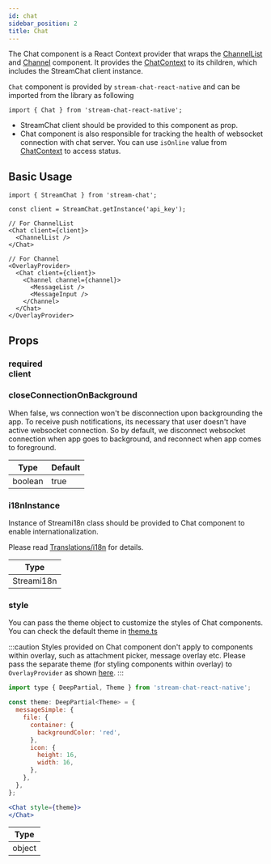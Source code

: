 ```yaml
---
id: chat
sidebar_position: 2
title: Chat
---
```



<!-- TODO: Change to new docs -->
The Chat component is a React Context provider that wraps the [ChannelList](../channel-list) and [Channel](../channel) component. It provides the [ChatContext](../../contexts/chat-context) to its children, which includes the StreamChat client instance.

`Chat` component is provided by `stream-chat-react-native` and can be imported from the library as following

```tsx
import { Chat } from 'stream-chat-react-native';
```

- StreamChat client should be provided to this component as prop.
- Chat component is also responsible for tracking the health of websocket connection with chat server. You can use `isOnline` value from [ChatContext](../../contexts/chat-context#isonline) to access status.

## Basic Usage

```tsx
import { StreamChat } from 'stream-chat'; 

const client = StreamChat.getInstance('api_key');

// For ChannelList
<Chat client={client}>
  <ChannelList />
</Chat>

// For Channel
<OverlayProvider>
  <Chat client={client}>
    <Channel channel={channel}>
      <MessageList />
      <MessageInput />
    </Channel>
  </Chat>
</OverlayProvider>
```

## Props

### <div class="label required">required</div> **client**

<Client />

### closeConnectionOnBackground

When false, ws connection won't be disconnection upon backgrounding the app. To receive push notifications, its necessary that user doesn't have active websocket connection. So by default, we disconnect websocket connection when app goes to background, and reconnect when app comes to foreground.

| Type | Default |
| - | - |
| boolean | true |

### i18nInstance

Instance of Streami18n class should be provided to Chat component to enable internationalization.

Please read [Translations/i18n](../basics/translations#instantiation) for details.

| Type |
| - |
| Streami18n |

### style

You can pass the theme object to customize the styles of Chat components. You can check the default theme in [theme.ts](https://github.com/GetStream/stream-chat-react-native/blob/master/src/contexts/themeContext/utils/theme.ts)

:::caution
Styles provided on Chat component don't apply to components within overlay, such as attachment picker, message overlay etc. Please pass the separate theme (for styling components within overlay) to `OverlayProvider` as shown [here](#).
:::

```jsx
import type { DeepPartial, Theme } from 'stream-chat-react-native';

const theme: DeepPartial<Theme> = {
  messageSimple: {
    file: {
      container: {
        backgroundColor: 'red',
      },
      icon: {
        height: 16,
        width: 16,
      },
    },
  },
};

<Chat style={theme}>
</Chat>
```

| Type |
| - |
| object |